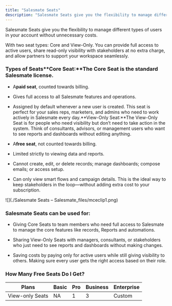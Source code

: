```yaml
---
title: "Salesmate Seats"
description: "Salesmate Seats give you the flexibility to manage different types of users in your account without unnecessary costs."
---
```


Salesmate Seats give you the flexibility to manage different types of users in your account without unnecessary costs.

With two seat types: Core and View-Only. You can provide full access to active users, share read-only visibility with stakeholders at no extra charge, and allow partners to support your workspace seamlessly.


### Types of Seats**Core Seat:**The Core Seat is the standard Salesmate license.


*   A**paid seat**, counted towards billing.

*   Gives full access to all Salesmate features and operations.

*   Assigned by default whenever a new user is created.
    This seat is perfect for your sales reps, marketers, and admins who need to work actively in Salesmate every day.**View-Only Seat:**The View-Only Seat is for people who need visibility but don’t need to take action in the system. Think of consultants, advisors, or management users who want to see reports and dashboards without editing anything.


*   A**free seat**, not counted towards billing.

*   Limited strictly to viewing data and reports.

*   Cannot create, edit, or delete records; manage dashboards; compose emails; or access setup.

*   Can only view smart flows and campaign details. This is the ideal way to keep stakeholders in the loop—without adding extra cost to your subscription.

![](./Salesmate Seats – Salesmate_files/mceclip1.png)


### Salesmate Seats can be used for:


*   Giving Core Seats to team members who need full access to Salesmate to manage the core features like records, Reports and automations.

*   Sharing View-Only Seats with managers, consultants, or stakeholders who just need to see reports and dashboards without making changes.

*   Saving costs by paying only for active users while still giving visibility to others. Making sure every user gets the right access based on their role.


### How Many Free Seats Do I Get?

| Plans | Basic | Pro | Business | Enterprise |
| --- | --- | --- | --- | --- |
| View-only Seats | NA | 1 | 3 | Custom |
